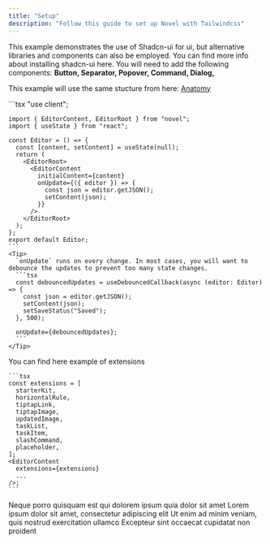 ```yaml
---
title: "Setup"
description: "Follow this guide to set up Novel with Tailwindcss"
---
```


<Info>
  This example demonstrates the use of Shadcn-ui for ui, but alternative libraries and components
  can also be employed.
</Info>

<Card title='Shadcn-ui' icon='link' href='https://ui.shadcn.com/docs/installation'>
  You can find more info about installing shadcn-ui here. You will need to add the following
  components: <b>Button, Separator, Popover, Command, Dialog,</b>
</Card>

This example will use the same stucture from here: [Anatomy](/quickstart#anatomy)

<Steps>
  <Step title="Add editor wrapper">
    ```tsx
    "use client";

    import { EditorContent, EditorRoot } from "novel";
    import { useState } from "react";

    const Editor = () => {
      const [content, setContent] = useState(null);
      return (
        <EditorRoot>
          <EditorContent
            initialContent={content}
            onUpdate={({ editor }) => {
              const json = editor.getJSON();
              setContent(json);
            }}
          />
        </EditorRoot>
      );
    };
    export default Editor;
    ```
    <Tip>
      `onUpdate` runs on every change. In most cases, you will want to debounce the updates to prevent too many state changes.
      ```tsx
      const debouncedUpdates = useDebouncedCallback(async (editor: Editor) => {
        const json = editor.getJSON();
        setContent(json);
        setSaveStatus("Saved");
      }, 500);

      onUpdate={debouncedUpdates};
      ```
    </Tip>

  </Step>

  <Step Step title="Configure extensions">
    <Card title='Extensions' icon='link' href='/guides/tailwind/extensions'>
      You can find here example of extensions
    </Card>

    ```tsx
    const extensions = [
      starterKit,
      horizontalRule,
      tiptapLink,
      tiptapImage,
      updatedImage,
      taskList,
      taskItem,
      slashCommand,
      placeholder,
    ];
    <EditorContent
      extensions={extensions}
      ...
    />;
    ```

  </Step>
  <Step title="Create Menus">
      <CardGroup cols={2}>
      <Card title="First Card" icon="square-1">
        Neque porro quisquam est qui dolorem ipsum quia dolor sit amet
      </Card>
      <Card title="Second Card" icon="square-2">
        Lorem ipsum dolor sit amet, consectetur adipiscing elit
      </Card>
      <Card title="Third Card" icon="square-3">
        Ut enim ad minim veniam, quis nostrud exercitation ullamco
      </Card>
      <Card title="Fourth Card" icon="square-4">
        Excepteur sint occaecat cupidatat non proident
      </Card>
    </CardGroup>
  </Step>
</Steps>
